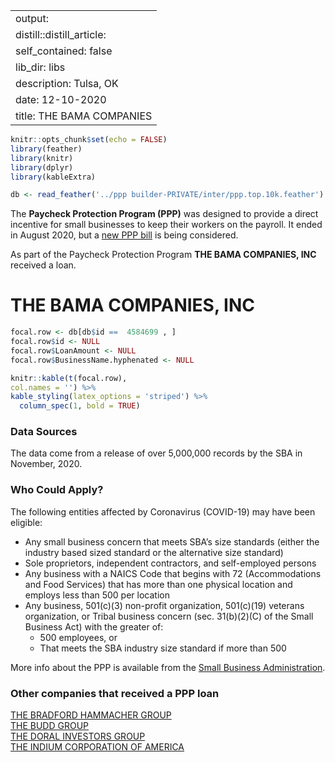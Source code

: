 
---
output:
  distill::distill_article:
    self_contained: false
    lib_dir: libs
description: Tulsa, OK 
date: 12-10-2020
title: THE BAMA COMPANIES 
---




```r
knitr::opts_chunk$set(echo = FALSE)
library(feather)
library(knitr)
library(dplyr)
library(kableExtra)

db <- read_feather('../ppp builder-PRIVATE/inter/ppp.top.10k.feather')

```



The **Paycheck Protection Program (PPP)** was designed to provide a direct incentive for small businesses to keep their workers on the payroll. It ended in August 2020, but a [new PPP bill](https://thehill.com/policy/finance/529092-bipartisan-support-for-new-ppp-loans-gains-momentum-in-congress) is being considered.

As part of the Paycheck Protection Program **THE BAMA COMPANIES, INC** received a loan.


# THE BAMA COMPANIES, INC 

```r
focal.row <- db[db$id ==  4584699 , ]
focal.row$id <- NULL
focal.row$LoanAmount <- NULL
focal.row$BusinessName.hyphenated <- NULL

knitr::kable(t(focal.row), 
col.names = '') %>%
kable_styling(latex_options = 'striped') %>%
  column_spec(1, bold = TRUE)


```

### Data Sources

The data come from a release of over 5,000,000 records by the SBA in November, 2020.


### Who Could Apply?

The following entities affected by Coronavirus (COVID-19) may have been eligible:

+ Any small business concern that meets SBA’s size standards (either the industry based sized standard or the alternative size standard)
+ Sole proprietors, independent contractors, and self-employed persons
+ Any business with a NAICS Code that begins with 72 (Accommodations and Food Services) that has more than one physical location and employs less than 500 per location
+ Any business, 501(c)(3) non-profit organization, 501(c)(19) veterans organization, or Tribal business concern (sec. 31(b)(2)(C) of the Small Business Act) with the greater of:
  + 500 employees, or 
  + That meets the SBA industry size standard if more than 500


More info about the PPP is available from the [Small Business Administration](https://www.sba.gov/funding-programs/loans/coronavirus-relief-options/paycheck-protection-program).

 
### Other companies that received a PPP loan 
   
 [THE BRADFORD HAMMACHER GROUP](/Paycheck-Protection-Program/4589356-THE-BRADFORD-HAMMACHER-GROUP) <br> [THE BUDD GROUP](/Paycheck-Protection-Program/4590903-THE-BUDD-GROUP) <br> [THE DORAL INVESTORS GROUP](/Paycheck-Protection-Program/4604527-THE-DORAL-INVESTORS-GROUP) <br> [THE INDIUM CORPORATION OF AMERICA](/Paycheck-Protection-Program/4622476-THE-INDIUM-CORPORATION-OF-AMERICA) <br>